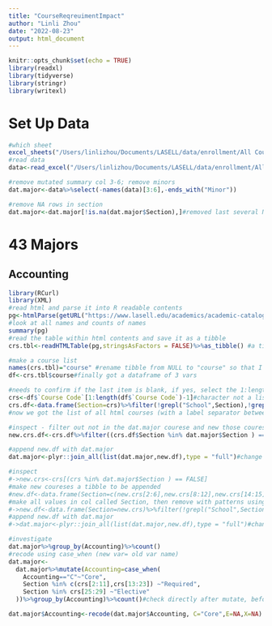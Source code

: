 ```yaml
---
title: "CourseReqreuimentImpact"
author: "Linli Zhou"
date: "2022-08-23"
output: html_document
---
```


```r
knitr::opts_chunk$set(echo = TRUE)
library(readxl)
library(tidyverse)
library(stringr)
library(writexl)
```

# Set Up Data
```r
#which sheet
excel_sheets("/Users/linlizhou/Documents/LASELL/data/enrollment/All Course Requirements.xlsx")
#read data
data<-read_excel("/Users/linlizhou/Documents/LASELL/data/enrollment/All Course Requirements.xlsx",sheet = "Data")
```

```r
#remove mutated summary col 3-6; remove minors
dat.major<-data%>%select(-names(data)[3:6],-ends_with("Minor"))

#remove NA rows in section
dat.major<-dat.major[!is.na(dat.major$Section),]#removed last several NA rows, change from 941 to 935 row
```


# 43 Majors

## Accounting

```r
library(RCurl)
library(XML)
#read html and parse it into R readable contents
pg<-htmlParse(getURL("https://www.lasell.edu/academics/academic-catalog-21-22/undergraduate-catalog-21-22/programs-of-study-/accounting-21-22.html"))
#look at all names and counts of names
summary(pg)
#read the table within html contents and save it as a tibble
crs.tbl<-readHTMLTable(pg,stringsAsFactors = FALSE)%>%as_tibble() #a tibble of 30 observation of 1 var

#make a course list
names(crs.tbl)="course" #rename tibble from NULL to "course" so that I can call it by its name without causing error
df<-crs.tbl$course#finally got a dataframe of 3 vars

#needs to confirm if the last item is blank, if yes, select the 1:length-1 for crs
crs<-df$`Course Code`[1:length(df$`Course Code`)-1]#character not a list; remove the last item -- which is a blank row
crs.df<-data.frame(Section=crs)%>%filter(!grepl("School",Section),!grepl("Core Courses",Section))#remove first two lables that separate all requried courese
#now we got the list of all html courses (with a label separator between required vs elective courses)
```

```r
#inspect - filter out not in the dat.major courese and new those courese as new.crs.df; remove the last label patterns using filter grepl
new.crs.df<-crs.df%>%filter((crs.df$Section %in% dat.major$Section ) == FALSE)%>%filter(!grepl("Choose",Section))#we got a list of all new courses

#append new.df with dat.major
dat.major<-plyr::join_all(list(dat.major,new.df),type = "full")#change from 935 to 947 with appended rows
```

```r
#inspect
#->new.crs<-crs[(crs %in% dat.major$Section ) == FALSE]
#make new coureses a tibble to be appended
#new.df<-data.frame(Section=c(new.crs[2:6],new.crs[8:12],new.crs[14:15]))#needs to eye ball which are coursese
#make all values in col called Section, then remove with patterns using filter grepl
#->new.df<-data.frame(Section=new.crs)%>%filter(!grepl("School",Section),!grepl("Choose",Section),!grepl("Core Courses",Section))
#append new.df with dat.major
#->dat.major<-plyr::join_all(list(dat.major,new.df),type = "full")#change from 935 to 947 with appended rows
```


```r
#investigate
dat.major%>%group_by(Accounting)%>%count()
#recode using case_when (new var= old var name)
dat.major<-
  dat.major%>%mutate(Accounting=case_when(
    Accounting=="C"~"Core",
    Section %in% c(crs[2:11],crs[13:23]) ~"Required",
    Section %in% crs[25:29] ~"Elective"
  ))%>%group_by(Accounting)%>%count()#check directly after mutate, before assign it to df

dat.major$Accounting<-recode(dat.major$Accounting, C="Core",E=NA,X=NA)
```

